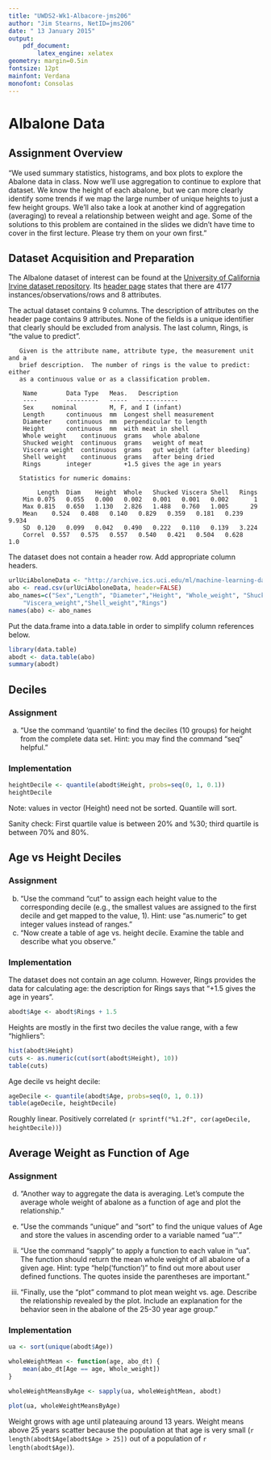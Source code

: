 ```yaml
---
title: "UWDS2-Wk1-Albacore-jms206"
author: "Jim Stearns, NetID=jms206"
date: " 13 January 2015"
output: 
    pdf_document:
        latex_engine: xelatex
geometry: margin=0.5in
fontsize: 12pt
mainfont: Verdana
monofont: Consolas
---
```


# Albalone Data

## Assignment Overview

"We used summary statistics, histograms, and box plots to explore the Abalone data in class.  Now we’ll use aggregation to continue to explore that dataset. We know the height of each abalone, but we can more clearly identify some trends if we map the large number of unique heights to just a few height groups. We’ll also take a look at another kind of aggregation (averaging) to reveal a relationship between weight and age. Some of the solutions to this problem are contained in the slides we didn’t have time to cover in the first lecture. Please try them on your own first."

## Dataset Acquisition and Preparation

The Albalone dataset of interest can be found at the [University of California Irvine dataset repository](https://archive.ics.uci.edu/ml/datasets.html). Its [header page](https://archive.ics.uci.edu/ml/datasets/Abalone) states that there are 4177 instances/observations/rows and 8 attributes.

The actual dataset contains 9 columns. The description of attributes on the header page contains 9 attributes. None of the fields is a unique identifier that clearly should be excluded from analysis. The last column, Rings, is "the value to predict".

```
   Given is the attribute name, attribute type, the measurement unit and a
   brief description.  The number of rings is the value to predict: either
   as a continuous value or as a classification problem.

    Name		Data Type	Meas.	Description
	----		---------	-----	-----------
	Sex		nominal			M, F, and I (infant)
	Length		continuous	mm	Longest shell measurement
	Diameter	continuous	mm	perpendicular to length
	Height		continuous	mm	with meat in shell
	Whole weight	continuous	grams	whole abalone
	Shucked weight	continuous	grams	weight of meat
	Viscera weight	continuous	grams	gut weight (after bleeding)
	Shell weight	continuous	grams	after being dried
	Rings		integer			+1.5 gives the age in years

   Statistics for numeric domains:

		Length	Diam	Height	Whole	Shucked	Viscera	Shell	Rings
	Min	0.075	0.055	0.000	0.002	0.001	0.001	0.002	    1
	Max	0.815	0.650	1.130	2.826	1.488	0.760	1.005	   29
	Mean	0.524	0.408	0.140	0.829	0.359	0.181	0.239	9.934
	SD	0.120	0.099	0.042	0.490	0.222	0.110	0.139	3.224
	Correl	0.557	0.575	0.557	0.540	0.421	0.504	0.628	  1.0
```
The dataset does not contain a header row. Add appropriate column headers.

```r
urlUciAboloneData <- "http://archive.ics.uci.edu/ml/machine-learning-databases/abalone/abalone.data"
abo <- read.csv(urlUciAboloneData, header=FALSE)
abo_names=c("Sex","Length", "Diameter","Height", "Whole_weight", "Shucked_weight", 
    "Viscera_weight","Shell_weight","Rings")
names(abo) <- abo_names

```
Put the data.frame into a data.table in order to simplify column references below.
```r
library(data.table)
abodt <- data.table(abo)
summary(abodt)
```

## Deciles
### Assignment
a.    "Use the command 'quantile' to find the deciles (10 groups) for height from the complete data set. Hint: you may find the command “seq” helpful."

### Implementation
```r
heightDecile <- quantile(abodt$Height, probs=seq(0, 1, 0.1))
heightDecile
```
Note: values in vector (Height) need not be sorted. Quantile will sort.

Sanity check: First quartile value is between 20% and %30; third quartile is between 70% and 80%.

## Age vs Height Deciles
### Assignment
b.	"Use the command “cut” to assign each height value to the corresponding decile (e.g., the smallest values are assigned to the first decile and get mapped to the value, 1). Hint: use “as.numeric” to get integer values instead of ranges."
c.	"Now create a table of age vs. height decile. Examine the table and describe what you observe."

### Implementation

The dataset does not contain an age column. However, Rings provides the data for calculating age: the description for Rings says that "+1.5 gives the age in years".

```r
abodt$Age <- abodt$Rings + 1.5
```
Heights are mostly in the first two deciles the value range, with a few "highliers":
```r
hist(abodt$Height)
cuts <- as.numeric(cut(sort(abodt$Height), 10))
table(cuts)
```
Age decile vs height decile:
```r
ageDecile <- quantile(abodt$Age, probs=seq(0, 1, 0.1))
table(ageDecile, heightDecile)
```
Roughly linear. Positively correlated (`r sprintf("%1.2f", cor(ageDecile, heightDecile))`)

## Average Weight as Function of Age

### Assignment
d.	"Another way to aggregate the data is averaging. Let’s compute the average whole weight of abalone as a function of age and plot the relationship."

i.	"Use the commands “unique” and “sort” to find the unique values of Age and store the values in ascending order to a variable named “ua”'."

ii.	"Use the command “sapply” to apply a function to each value in “ua”. The function should return the mean whole weight of all abalone of a given age. Hint: type “help(‘function’)” to find out more about user defined functions. The quotes inside the parentheses are important."

iii.    "Finally, use the “plot” command to plot mean weight vs. age. Describe the relationship revealed by the plot. Include an explanation for the behavior seen in the abalone of the 25-30 year age group."

### Implementation

```r
ua <- sort(unique(abodt$Age))

wholeWeightMean <- function(age, abo_dt) {
    mean(abo_dt[Age == age, Whole_weight])
}

wholeWeightMeansByAge <- sapply(ua, wholeWeightMean, abodt)

plot(ua, wholeWeightMeansByAge)
```

Weight grows with age until plateauing around 13 years. Weight means above 25 years scatter because the population at that age is very small (`r length(abodt$Age[abodt$Age > 25])` out of a population of `r length(abodt$Age)`).
